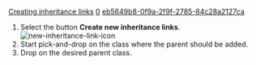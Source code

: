 [[Property:title|Creating inheritance links]]
[[Property:weight|0]]
[[Property:uuid|eb5649b8-0f9a-2f9f-2785-84c28a2127ca]]
# Select the button '''Create new inheritance links'''.  [[Image:new-inheritance-link-icon]]  
# Start pick-and-drop on the class where the parent should be added.
# Drop on the desired parent class.

{{note| '''Note''': This action will also add the parent in the class text. }}

{{seealso| '''See Also''' <br/>
[[Creating client/supplier links|Creating client/supplier links]]  <br/>
}}




